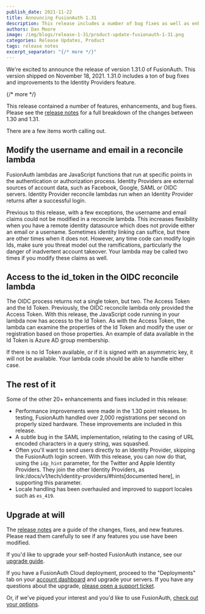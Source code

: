 ```yaml
---
publish_date: 2021-11-22 
title: Announcing FusionAuth 1.31
description: This release includes a number of bug fixes as well as enhancements to reconcile lambda functionality.
authors: Dan Moore
image: /img/blogs/release-1-31/product-update-fusionauth-1-31.png
categories: Release Updates, Product
tags: release notes
excerpt_separator: "{/* more */}"
---
```


We're excited to announce the release of version 1.31.0 of FusionAuth. This version shipped on November 18, 2021. 1.31.0 includes a ton of bug fixes and improvements to the Identity Providers feature.

{/* more */}

This release contained a number of features, enhancements, and bug fixes. Please see the [release notes](/docs/release-notes/#version-1-31-0) for a full breakdown of the changes between 1.30 and 1.31. 

There are a few items worth calling out.

## Modify the username and email in a reconcile lambda

FusionAuth lambdas are JavaScript functions that run at specific points in the authentication or authorization process. Identity Providers are external sources of account data, such as Facebook, Google, SAML or OIDC servers. Identity Provider reconcile lambdas run when an Identity Provider returns after a successful login. 

Previous to this release, with a few exceptions, the username and email claims could not be modified in a reconcile lambda. This increases flexibility when you have a remote identity datasource which does not provide either an email or a username. Sometimes identity linking can suffice, but there are other times when it does not. However, any time code can modify login Ids, make sure you threat model out the ramifications, particularly the danger of inadvertent account takeover. Your lambda may be called two times if you modify these claims as well.


## Access to the id_token in the OIDC reconcile lambda

The OIDC process returns not a single token, but two. The Access Token and the Id Token. Previously, the OIDC reconcile lambda only provided the Access Token. With this release, the JavaScript code running in your lambda now has access to the Id Token. As with the Access Token, the lambda can examine the properties of the Id Token and modify the user or registration based on those properties. An example of data available in the Id Token is Azure AD group membership.

If there is no Id Token available, or if it is signed with an asymmetric key, it will not be available. Your lambda code should be able to handle either case.
 
## The rest of it

Some of the other 20+ enhancements and fixes included in this release:

* Performance improvements were made in the 1.30 point releases. In testing, FusionAuth handled over 2,000 registrations per second on properly sized hardware. These improvements are included in this release.
* A subtle bug in the SAML implementation, relating to the casing of URL encoded characters in a query string, was squashed.
* Often you'll want to send users directly to an Identity Provider, skipping the FusionAuth login screen. With this release, you can now do that, using the `idp_hint` parameter, for the Twitter and Apple Identity Providers. They join the other Identity Providers, as link:/docs/v1/tech/identity-providers/#hints[documented here], in supporting this parameter.
* Locale handling has been overhauled and improved to support locales such as `es_419`.

## Upgrade at will

The [release notes](/docs/release-notes/#version-1-31-0) are a guide of the changes, fixes, and new features. Please read them carefully to see if any features you use have been modified.

If you'd like to upgrade your self-hosted FusionAuth instance, see our [upgrade guide](/docs/v1/tech/admin-guide/upgrade). 

If you have a FusionAuth Cloud deployment, proceed to the "Deployments" tab on your <a href="https://account.fusionauth.io/account/deployment/" target="_blank">account dashboard</a> and upgrade your servers. If you have any questions about the upgrade, <a href="https://account.fusionauth.io/account/support/" target="_blank">please open a support ticket</a>.

Or, if we've piqued your interest and you'd like to use FusionAuth, [check out your options](/pricing).
